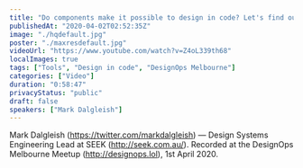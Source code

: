 ```yaml
---
title: "Do components make it possible to design in code? Let's find out! | DesignOps Melbourne"
publishedAt: "2020-04-02T02:52:35Z"
image: "./hqdefault.jpg"
poster: "./maxresdefault.jpg"
videoUrl: "https://www.youtube.com/watch?v=Z4oL339th68"
localImages: true
tags: ["Tools", "Design in code", "DesignOps Melbourne"]
categories: ["Video"]
duration: "0:58:47"
privacyStatus: "public"
draft: false
speakers: ["Mark Dalgleish"]
---
```


Mark Dalgleish (https://twitter.com/markdalgleish) — Design Systems Engineering Lead at SEEK (http://seek.com.au/). Recorded at the DesignOps Melbourne Meetup (http://designops.lol), 1st April 2020.

